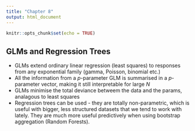 ```yaml
---
title: "Chapter 8"
output: html_document
---
```


```r
knitr::opts_chunk$set(echo = TRUE)
```

## GLMs and Regression Trees

- GLMs extend ordinary linear regression (least squares) to responses from any exponential family (gamma, Poisson, binomial etc.)
- All the information from a $p$-parameter GLM is summarised in a $p$-parameter vector, making it still interpretable for large $N$
- GLMs minimise the total deviance betweem the data and the params, analagous to least squares
- Regression trees can be used - they are totally non-parametric, which is useful with bigger, less structured datasets that we tend to work with lately. They are much more useful predictively when using bootstrap aggregation (Random Forests).


